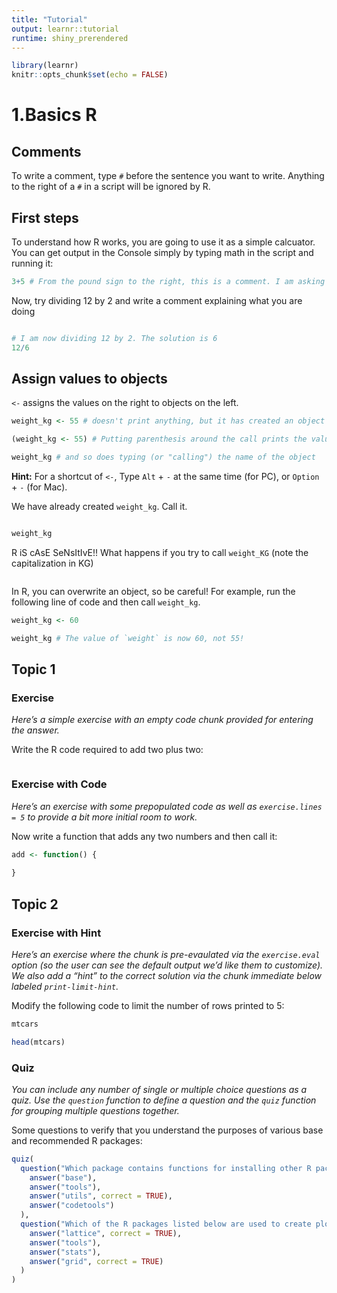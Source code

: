 ---
title: "Tutorial"
output: learnr::tutorial
runtime: shiny_prerendered
---

```{r setup, include=FALSE}
library(learnr)
knitr::opts_chunk$set(echo = FALSE)
```

# 1.Basics R

## Comments
To write a comment, type `#` before the sentence you want to write.
Anything to the right of a `#` in a script will be ignored by R.

## First steps
To understand how R works, you are going to use it as a simple calcuator.
You can get output in the Console simply by typing math in the script and running it:
```{r three-plus-five, echo=TRUE}
3+5 # From the pound sign to the right, this is a comment. I am asking R to sum 3 plus 5
```

Now, try dividing 12 by 2 and write a comment explaining what you are doing
```{r calculator-ex, exercise = TRUE, exercise.lines=5}

```
```{r calculator-ex-solution}
# I am now dividing 12 by 2. The solution is 6
12/6
```

## Assign values to objects
`<-` assigns the values on the right to objects on the left.
```{r print-weight, echo=TRUE}
weight_kg <- 55 # doesn't print anything, but it has created an object called (weight_kg). In Rstudio, you can see it in the Environment window.
```
```{r, echo=TRUE}
(weight_kg <- 55) # Putting parenthesis around the call prints the value of `weight_kg`
```
```{r, echo=TRUE}
weight_kg # and so does typing (or "calling") the name of the object
```
<div id="print-weight-hint">
**Hint:** For a shortcut of `<-`, Type `Alt` + `-` at the same time (for PC), or `Option` + `-` (for Mac).
</div>


We have already created `weight_kg`. Call it.
```{r print-weight-ex, exercise = TRUE, exercise.lines=5}

```
```{r print-weight-ex-solution}
weight_kg
```

R iS cAsE SeNsItIvE!! What happens if you try to call `weight_KG` (note the capitalization in KG)
```{r error-weight-ex, exercise = TRUE, exercise.lines=5}

```

In R, you can overwrite an object, so be careful! For example, run the following line of code and then call `weight_kg`.
```{r print-weight60-ex, exercise = TRUE, exercise.lines=5}
weight_kg <- 60
```
```{r print-weight60-ex-solution}
weight_kg # The value of `weight` is now 60, not 55!
```


## Topic 1

### Exercise 

*Here's a simple exercise with an empty code chunk provided for entering the answer.*

Write the R code required to add two plus two:

```{r two-plus-two, exercise=TRUE}

```

### Exercise with Code

*Here's an exercise with some prepopulated code as well as `exercise.lines = 5` to provide a bit more initial room to work.*

Now write a function that adds any two numbers and then call it:

```{r add-function, exercise=TRUE, exercise.lines = 5}
add <- function() {
  
}
```

## Topic 2

### Exercise with Hint

*Here's an exercise where the chunk is pre-evaulated via the `exercise.eval` option (so the user can see the default output we'd like them to customize). We also add a "hint" to the correct solution via the chunk immediate below labeled `print-limit-hint`.*

Modify the following code to limit the number of rows printed to 5:

```{r print-limit, exercise=TRUE, exercise.eval=TRUE}
mtcars
```

```{r print-limit-hint}
head(mtcars)
```

### Quiz

*You can include any number of single or multiple choice questions as a quiz. Use the `question` function to define a question and the `quiz` function for grouping multiple questions together.*

Some questions to verify that you understand the purposes of various base and recommended R packages:

```{r quiz}
quiz(
  question("Which package contains functions for installing other R packages?",
    answer("base"),
    answer("tools"),
    answer("utils", correct = TRUE),
    answer("codetools")
  ),
  question("Which of the R packages listed below are used to create plots?",
    answer("lattice", correct = TRUE),
    answer("tools"),
    answer("stats"),
    answer("grid", correct = TRUE)
  )
)
```


